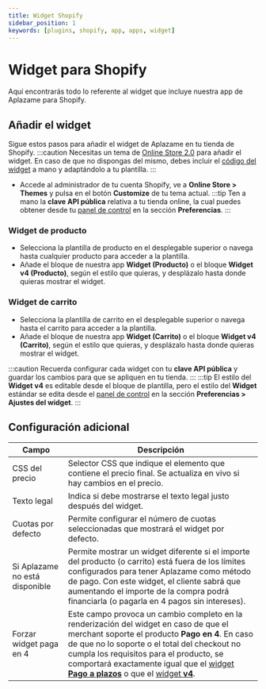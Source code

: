 ```yaml
---
title: Widget Shopify
sidebar_position: 1
keywords: [plugins, shopify, app, apps, widget]
---
```

# Widget para Shopify
Aquí encontrarás todo lo referente al widget que incluye nuestra app de Aplazame para Shopify.

## Añadir el widget
Sigue estos pasos para añadir el widget de Aplazame en tu tienda de Shopify.
:::caution
  Necesitas un tema de [Online Store 2.0](https://help.shopify.com/es/manual/online-store/themes/managing-themes/upgrading-themes) para añadir el widget.
  En caso de que no dispongas del mismo, debes incluir el [código del widget](../../../api/widget) a mano y adaptándolo a tu plantilla.
:::

- Accede al administrador de tu cuenta Shopify, ve a **Online Store > Themes** y pulsa en el botón **Customize** de tu tema actual.
:::tip
  Ten a mano la **clave API pública** relativa a tu tienda online, la cual puedes obtener desde tu [panel de control](https://vendors.aplazame.com/) en la sección **Preferencias**.
:::

### Widget de producto
- Selecciona la plantilla de producto en el desplegable superior o navega hasta cualquier producto para acceder a la plantilla.
- Añade el bloque de nuestra app **Widget (Producto)** o el bloque **Widget v4 (Producto)**, según el estilo que quieras, y desplázalo hasta donde quieras mostrar el widget.

### Widget de carrito
- Selecciona la plantilla de carrito en el desplegable superior o navega hasta el carrito para acceder a la plantilla.
- Añade el bloque de nuestra app **Widget (Carrito)** o el bloque **Widget v4 (Carrito)**, según el estilo que quieras, y desplázalo hasta donde quieras mostrar el widget.

:::caution
  Recuerda configurar cada widget con tu **clave API pública** y guardar los cambios para que se apliquen en tu tienda.
:::
:::tip
  El estilo del  **Widget v4** es editable desde el bloque de plantilla, pero el estilo del **Widget** estándar se edita desde el [panel de control](https://vendors.aplazame.com/) en la sección **Preferencias > Ajustes del widget**.
:::

## Configuración adicional

Campo | Descripción
----- | -----------
CSS del precio | Selector CSS que indique el elemento que contiene el precio final. Se actualiza en vivo si hay cambios en el precio.
Texto legal | Indica si debe mostrarse el texto legal justo después del widget.
Cuotas por defecto | Permite configurar el número de cuotas seleccionadas que mostrará el widget por defecto.
Si Aplazame no está disponible | Permite mostrar un widget diferente si el importe del producto (o carrito) está fuera de los límites configurados para tener Aplazame como método de pago. Con este widget, el cliente sabrá que aumentando el importe de la compra podrá financiarla (o pagarla en 4 pagos sin intereses).
Forzar widget paga en 4 | Este campo provoca un cambio completo en la renderización del widget en caso de que el merchant soporte el producto **Pago en 4**. En caso de que no lo soporte o el total del checkout no cumpla los requisitos para el producto, se comportará exactamente igual que el [widget **Pago a plazos**](../../../api/widget/installment-payment#simulación) o que el [widget **v4**](../../../api/widget/widget-v4).
